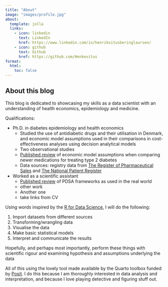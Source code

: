 ```yaml
---
title: "About"
image: "images/profile.jpg"
about:
  template: jolla
  links:
    - icon: linkedin
      text: LinkedIn
      href: https://www.linkedin.com/in/henrikvitusberinglaursen/
    - icon: github
      text: Github
      href: https://github.com/Henkevitus
format:
  html:
    toc: false
---
```


## About this blog

This blog is dedicated to showcasing my skills as a data scientist with an understanding of health economics, epidemiology and medicine.

Qualifications:

- Ph.D. in diabetes epidemiology and health economics
  - Studied the use of antidiabetic drugs and their utilisation in Denmark, and economic model assumptions used in their comparisons in cost-effectiveness analyses using decision analytical models
  - Two observational studies
  - [Published review](https://doi.org/10.1007/s40273-023-01268-5) of economic model assumptions when comparing newer medications for treating type 2 diabetes
  - Data sources: registry data from [The Register of Pharmaceutical Sales](https://english.sundhedsdatastyrelsen.dk/health-data-and-registers/national-health-registers#) and [The National Patient Register](https://english.sundhedsdatastyrelsen.dk/health-data-and-registers/national-health-registers#)
- Worked as a scientific assistant
  - [Published review](https://doi.org/10.1186/s12913-019-4482-6) of PDSA frameworks as used in the real world
  - other work
  - Another one
  - take links from CV


Using words inspired by the [R for Data Science](https://r4ds.hadley.nz/whole-game), I will do the following:

1.  Import datasets from different sources
2.  Transforming/wrangling data
3.  Visualise the data
4.  Make basic statistical models
5.  Interpret and communicate the results

Hopefully, and perhaps most importantly, perform these things with scientific rigour and examining hypothesis and assumptions underlying the data

All of this using the lovely tool made available by the Quarto toolbox funded by [Posit](https://quarto.org/about.html). I do this because I am thoroughly interested in data analysis and interpretation, and because I love playing detective and figuring stuff out.


